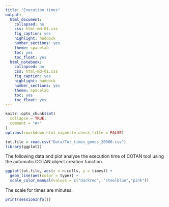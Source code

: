 ```yaml
---
title: "Execution times"
output:
  html_document:
    collapsed: no
    css: html-md-01.css
    fig_caption: yes
    highlight: haddock
    number_sections: yes
    theme: spacelab
    toc: yes
    toc_float: yes
  html_notebook:
    collapsed: no
    css: html-md-01.css
    fig_caption: yes
    highlight: haddock
    number_sections: yes
    theme: spacelab
    toc: yes
    toc_float: yes
---
```


```r
knitr::opts_chunk$set(
  collapse = TRUE,
  comment = "#>"
)
options(rmarkdown.html_vignette.check_title = FALSE)
```

```r
tot.file = read.csv("Data/Tot_times_genes_20000.csv")
library(ggplot2)

```


The following data and plot analyse the execution time of COTAN tool using the automatic.COTAN.object.creation function.


```r
ggplot(tot.file, aes(x = n.cells, y = times)) + 
  geom_line(aes(color = type)) + 
  scale_color_manual(values = c("darkred", "steelblue","pink"))
```

The scale for times are minutes.

```r
print(sessionInfo())
```

